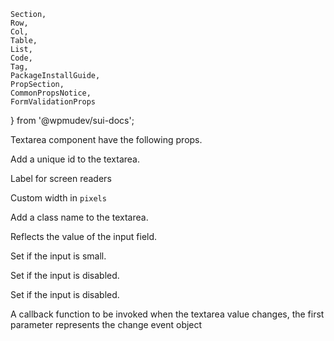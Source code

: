	Section, 
	Row, 
	Col, 
	Table, 
	List, 
	Code, 
	Tag, 
	PackageInstallGuide, 
	PropSection, 
	CommonPropsNotice,
	FormValidationProps 
} from '@wpmudev/sui-docs';

<PackageInstallGuide packageName="@wpmudev/sui-textarea" />

<Section title="Props" border={true}>
  <p>Textarea component have the following props.</p>

  <PropSection title="id" type="string">
    <p>Add a unique id to the textarea.</p>
  </PropSection>

  <PropSection title="label" type="string">
    <p>Label for screen readers</p>
  </PropSection>

  <PropSection title="customWidth" type="number">
    <p>Custom width in <Code isSmall={true}>pixels</Code></p>
  </PropSection>

  <PropSection title="className" type="string">
    <p>Add a class name to the textarea.</p>
  </PropSection>

  <PropSection title="value" type="string">
    <p>Reflects the value of the input field.</p>
  </PropSection>

  <PropSection title="isSmall" type="boolean" defaultValue="false">
    <p>Set if the input is small.</p>
  </PropSection>

  <PropSection title="isDisabled" type="boolean" defaultValue="false">
    <p>Set if the input is disabled.</p>
  </PropSection>

  <PropSection title="isError" type="boolean" defaultValue="false">
    <p>Set if the input is disabled.</p>
  </PropSection>

  <PropSection title="onChange" type="boolean" defaultValue="false">
    <p>A callback function to be invoked when the textarea value changes, the first parameter represents the change event object</p>
  </PropSection>

  <FormValidationProps />
</Section>

<CommonPropsNotice />
